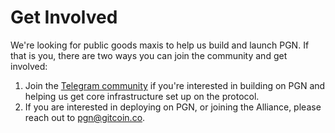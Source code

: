 # Get Involved

We're looking for public goods maxis to help us build and launch PGN. If that is
you, there are two ways you can join the community and get involved:

1. Join the [Telegram community](https://t.me/c/1816498624/1) if you're interested in building on PGN and
   helping us get core infrastructure set up on the protocol.
2. If you are interested in deploying on PGN, or joining the Alliance, please
  reach out to pgn@gitcoin.co.
